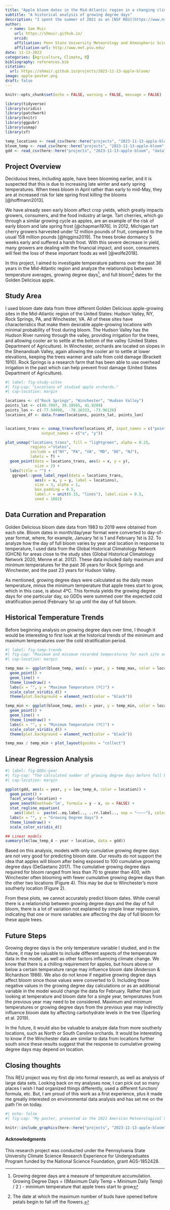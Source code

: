 ```yaml
---
title: "Apple bloom dates in the Mid-Atlantic region in a changing climate"
subtitle: "A historical analysis of growing degree days"
description: "I spent the summer of 2021 as an [NSF REU](https://www.nsf.gov/crssprgm/reu/) student at Penn State University researching climate and apple bloom changes with Dr. Rich Marini."
author:
  - name: Sam Muir
    url: https://shmuir.github.io/
    orcid: 
    affiliation: Penn State University Meteorology and Atmospheric Science
    affiliation-url: http://www.met.psu.edu/
date: 11-13-2023
categories: [Agriculture, Climate, R]
bibliography: references.bib
citation:
  url: https://shmuir.github.io/projects/2023-11-13-apple-bloom/
image: apple-poster.png
draft: false
---
```


```r
knitr::opts_chunk$set(echo = FALSE, warning = FALSE, message = FALSE)
```

```r
library(tidyverse)
library(viridis)
library(patchwork)
library(knitr)
library(ggpubr)
library(usmap)
library(sf)
```

```r
temp_locations <- read_csv(here::here("projects", "2023-11-13-apple-bloom", "data", "all_locations_temp.csv"))
bloom_temp <- read_csv(here::here("projects", "2023-11-13-apple-bloom", "data", "bloom_temps.csv"))
gdd <- read_csv(here::here("projects", "2023-11-13-apple-bloom", "data", "apple_sum_gdds.csv"))
```

## Project Overview

Deciduous trees, including apple, have been blooming earlier, and it is suspected that this is due to increasing late winter and early spring temperatures. When trees bloom in April rather than early to mid-May, they are at increased risk for late spring frost killing the blooms [@hoffmann2013].

We have already seen early bloom affect crop yields, which greatly impacts growers, consumers, and the food industry at large. Tart cherries, which go through a similar growing cycle as apples, are an example of the risk of early bloom and late spring frost [@chapman1976]. In 2012, Michigan tart cherry growers harvested under 12 million pounds of fruit, compared to the usual 158 million pounds [@higgins2019]. The trees broke dormancy 5 weeks early and suffered a harsh frost. With this severe decrease in yield, many growers are dealing with the financial impact, and soon, consumers will feel the loss of these important foods as well [@wolfe2018].

In this project, I aimed to investigate temperature patterns over the past 36 years in the Mid-Atlantic region and analyze the relationships between temperature averages, growing degree days[^1], and full bloom[^2] dates for the Golden Delicious apple.

[^1]: Growing degree days are a measure of temperature accumulation. Growing Degree Days = ((Maximum Daily Temp + Minimum Daily Temp) / 2 ) - minimum temperature that apple trees start to grow

[^2]: The date at which the maximum number of buds have opened before petals begin to fall off the flowers.

## Study Area

I used bloom date data from three different Golden Delicious apple-growing sites in the Mid-Atlantic region of the United States: Hudson Valley, NY, Rock Springs, PA, and Winchester, VA. All of these sites have characteristics that make them desirable apple-growing locations with minimal probability of frost during bloom. The Hudson Valley has the Hudson River running through the valley, providing irrigation for the trees, and allowing cooler air to settle at the bottom of the valley (United States Department of Agriculture). In Winchester, orchards are located on slopes in the Shenandoah Valley, again allowing the cooler air to settle at lower elevations, keeping the trees warmer and safe from cold damage (Brackett 1910). Rock Springs is a research farm that has been able to use overhead irrigation in the past which can help prevent frost damage (United States Department of Agriculture).

```r
#| label: fig-study-sites
#| fig-cap: "Locations of studied apple orchards."
#| cap-location: margin

locations <- c("Rock Springs", "Winchester", "Hudson Valley")
points_lat <- c(40.7097, 39.18565, 41.9209)
points_lon <- c(-77.94998,  -78.16333, -73.96128)
locations_df <- data.frame(locations, points_lat, points_lon)


locations_trans <- usmap_transform(locations_df, input_names = c("points_lon", "points_lat"),
                output_names = c("x", "y"))

plot_usmap("locations_trans", fill = "lightgreen", alpha = 0.25,
           regions ="states",
           include = c("NY", "PA", "VA", "MD", "DE", "NJ"),
           labels = T) +
  geom_point(data = locations_trans, aes(x = x, y = y),
             size = 2) +
  labs(title = "") +
   ggrepel::geom_label_repel(data = locations_trans,
             aes(x = x, y = y, label = locations),
             size = 3, alpha = 1,
             box.padding = 0.5,
             label.r = unit(0.15, "lines"), label.size = 0.5,
             seed = 1002)
```

## Data Curration and Preparation

Golden Delicious bloom date data from 1983 to 2019 were obtained from each site. Bloom dates in month/day/year format were converted to day-of-year format, where, for example, January 1st is 1 and February 1st is 32. To analyze how the day of full bloom varies by year and location in response to temperature, I used data from the Global Historical Climatology Network (GHCN) for areas close to the study sites (Global Historical Climatology Network 2020, Menne et al. 2012). These data included daily maximum and minimum temperatures for the past 36 years for Rock Springs and Winchester, and the past 23 years for Hudson Valley.

As mentioned, growing degree days were calculated as the daily mean temperature, minus the minimum temperature that apple trees start to grow, which in this case, is about 4ºC. This formula yields the growing degree days for one particular day, so GDDs were summed over the expected cold stratification period (February 1st up until the day of full bloom.

## Historical Temperature Trends

Before beginning analysis on growing degree days over time, I though it would be interesting to first look at the historical trends of the minimum and maximum temperatures over the cold stratification period.

```r
#| label: fig-temp-trends
#| fig-cap: "Maximum and minimum recorded temperatures for each site over the cold stratification period."
#| cap-location: margin

temp_max <- ggplot(bloom_temp, aes(x = year, y = temp_max, color = location)) +
  geom_point() +
  geom_line() +
  theme_linedraw() +
  labs(x = "", y = "Maximum Temperature (ºC)") +
  scale_color_viridis_d() +
  theme(plot.background = element_rect(color = "black"))

temp_min <- ggplot(bloom_temp, aes(x = year, y = temp_min, color = location)) +
  geom_point() +
  geom_line() +
  theme_linedraw() +
  labs(x = "", y = "Minimum Temperature (ºC)") +
  scale_color_viridis_d() +
  theme(plot.background = element_rect(color = "black"))

temp_max / temp_min + plot_layout(guides = "collect")
```

## Linear Regression Analysis

```r
#| label: fig-GDDs-year
#| fig-cap: "The calculated number of growing degree days before full bloom per year at each location."
#| cap-location: margin

ggplot(gdd, aes(x = year, y = low_temp_4, color = location)) +
  geom_point() +
  facet_wrap(~location) +
  geom_smooth(method='lm', formula = y ~ x, se = FALSE) +
  stat_regline_equation(
    aes(label =  paste(..eq.label.., ..rr.label.., sep = "~~~~"), color = location)) +
  labs(x = "", y = "Growing Degree Days") +
  theme_linedraw() +
  scale_color_viridis_d()
```

```r
## Linear models
summary(lm(low_temp_4 ~ year + location, data = gdd))
```

Based on this analysis, models with only cumulative growing degree days are not very good for predicting bloom date. Our results do not support the idea that apples will bloom after being exposed to 100 cumulative growing degree days (DeGaetano 2017). The cumulative growing degree days required for bloom ranged from less than 70 to greater than 400, with Winchester often blooming with fewer cumulative growing degree days than the other two locations (Figure 4). This may be due to Winchester's more southerly location (Figure 2).

From these plots, we cannot accurately predict bloom dates. While overall there is a relationship between growing degree days and the day of full bloom, there is a lot of variation not explained by simple linear regression, indicating that one or more variables are affecting the day of full bloom for these apple trees.

## Future Steps

Growing degree days is the only temperature variable I studied, and in the future, it may be valuable to include different aspects of the temperature data in the model, as well as other factors influencing climate change. We know that there is a chilling requirement for apples, but hours above or below a certain temperature range may influence bloom date (Anderson & Richardson 1986). We also do not know if negative growing degree days affect bloom since those values were converted to 0. Including those negative values in the growing degree day calculations or as an additional variable in the model would change the data for February. Rather than just looking at temperature and bloom date for a single year, temperatures from the previous year may need to be considered. Maximum and minimum temperatures or growing degree days from the previous year may indirectly influence bloom date by affecting carbohydrate levels in the tree (Sperling et al. 2019).

In the future, it would also be valuable to analyze data from more southerly locations, such as North or South Carolina orchards. It would be interesting to know if the Winchester data are similar to data from locations further south since these results suggest that the response to cumulative growing degree days may depend on location.

## Closing thoughts

This REU project was my first dip into formal research, as well as analysis of large data sets. Looking back on my analyses now, I can pick out so many places I wish I had organized things differently, used a different function/ formula, etc. But, I am proud of this work as a first experience, plus it made me greatly interested on environmental data analysis and has set me on the path I'm on today.

```r
#| echo: false
#| fig-cap: "My poster, presented as the 2021 American Meteorological Society Conference!"

knitr::include_graphics(here::here("projects", "2023-11-13-apple-bloom", "apple-poster.png"))
```

#### Acknowledgments

This research project was conducted under the Pennsylvania State University Climate Science Research Experience for Undergraduates Program funded by the National Science Foundation, grant AGS-1852428.

